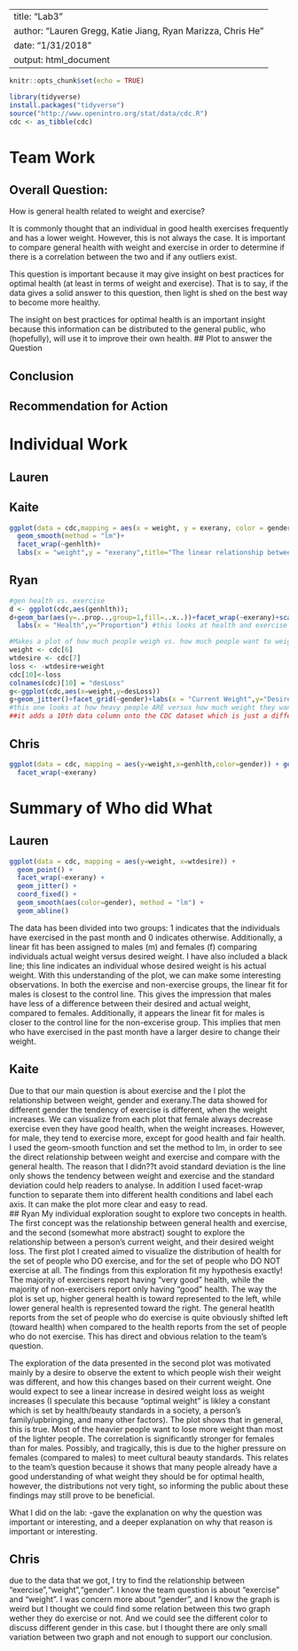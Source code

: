 
---
title: "Lab3"
author: "Lauren Gregg, Katie Jiang, Ryan Marizza, Chris He"
date: "1/31/2018"
output: html_document
---


```r
knitr::opts_chunk$set(echo = TRUE)

library(tidyverse)
install.packages("tidyverse")
source("http://www.openintro.org/stat/data/cdc.R")
cdc <- as_tibble(cdc)
```

# Team Work

## Overall Question:
How is general health related to weight and exercise?

It is commonly thought that an individual in good health exercises frequently and has a lower weight. However, this is not always the case. It is important to compare general health with weight and exercise in order to determine if there is a correlation between the two and if any outliers exist.

This question is important because it may give insight on best practices for optimal health (at least in terms of weight and exercise). That is to say, if the data gives a solid answer to this question, then light is shed on the best way to become more healthy. 

The insight on best practices for optimal health is an important insight because this information can be distributed to the general public, who (hopefully), will use it to improve their own health. 
## Plot to answer the Question

## Conclusion


## Recommendation for Action


# Individual Work

## Lauren

## Kaite
```r

ggplot(data = cdc,mapping = aes(x = weight, y = exerany, color = gender))+
  geom_smooth(method = "lm")+
  facet_wrap(~genhlth)+
  labs(x = "weight",y = "exerany",title="The linear relationship between weight, gender and exerany")

```


## Ryan
```r
#gen health vs. exercise
d <- ggplot(cdc,aes(genhlth));
d+geom_bar(aes(y=..prop..,group=1,fill=..x..))+facet_wrap(~exerany)+scale_fill_gradient(low="green",high="red")+
  labs(x = "Health",y="Proportion") #this looks at health and exercise
```

```r
#Makes a plot of how much people weigh vs. how much people want to weigh
weight <- cdc[6]
wtdesire <- cdc[7]
loss <- -wtdesire+weight
cdc[10]<-loss
colnames(cdc)[10] = "desLoss"
g<-ggplot(cdc,aes(x=weight,y=desLoss))
g+geom_jitter()+facet_grid(~gender)+labs(x = "Current Weight",y="Desired Weight Loss")
#this one looks at how heavy people ARE versus how much weight they want to lose.
##it adds a 10th data column onto the CDC dataset which is just a difference between the 6th and 7th columns (col6-col7)
```


## Chris
```r
ggplot(data = cdc, mapping = aes(y=weight,x=genhlth,color=gender)) + geom_point() +
  facet_wrap(~exerany)
```



# Summary of Who did What

## Lauren

```r
ggplot(data = cdc, mapping = aes(y=weight, x=wtdesire)) +
  geom_point() +
  facet_wrap(~exerany) + 
  geom_jitter() + 
  coord_fixed() +
  geom_smooth(aes(color=gender), method = "lm") +
  geom_abline()
```

The data has been divided into two groups: 1 indicates that the individuals have exercised in the past month and 0 indicates otherwise. Additionally, a linear fit has been assigned to males (m) and females (f) comparing individuals actual weight versus desired weight. I have also included a black line; this line indicates an individual whose desired weight is his actual weight.
With this understanding of the plot, we can make some interesting observations. In both the exercise and non-exercise groups, the linear fit for males is closest to the control line. This gives the impression that males have less of a difference between their desired and actual weight, compared to females. Additionally, it appears the linear fit for males is closer to the control line for the non-excerise group. This implies that men who have exercised in the past month have a larger desire to change their weight.


## Kaite
  Due to that our main question is about exercise and the I plot the relationship between weight, gender and exerany.The data showed for different gender the tendency of exercise is different, when the weight increases. We can visualize from each plot that female always decrease exercise even they have good health, when the weight increases. However, for male, they tend to exercise more, except for good health and fair health. I used the geom-smooth function and set the method to lm, in order to see the direct relationship between weight and exercise and compare with the general health. The reason that I didn??t avoid standard deviation is the line only shows the tendency between weight and exercise and the standard deviation could help readers to analyse. In addition I used facet-wrap function to separate them into different health conditions and label each axis. It can make the plot more clear and easy to read.  
## Ryan
My individual exploration sought to explore two concepts in health. The first concept was the relationship between general health and exercise, and the second (somewhat more abstract) sought to explore the relationship between a person's current weight, and their desired weight loss. The first plot I created aimed to visualize the distribution of health for the set of people who DO exercise, and for the set of people who DO NOT exercise at all. The findings from this exploration fit my hypothesis exactly! The majority of exercisers report having "very good" health, while the majority of non-exercisers report only having "good" health. The way the plot is set up, higher general health is toward represented to the left, while lower general health is represented toward the right. The general heatlth reports from the set of people who do exercise is quite obviously shifted left (toward health) when compared to the health reports from the set of people who do not exercise. This has direct and obvious relation to the team's question.

The exploration of the data presented in the second plot was motivated mainly by a desire to observe the extent to which people wish their weight was different, and how this changes based on their current weight. One would expect to see a linear increase in desired weight loss as weight increases (I speculate this because "optimal weight" is likley a constant which is set by health/beauty standards in a society, a person's family/upbringing, and many other factors). The plot shows that in general, this is true. Most of the heavier people want to lose more weight than most of the lighter people. The correlation is significantly stronger for females than for males. Possibly, and tragically, this is due to the higher pressure on females (compared to males) to meet cultural beauty standards. This relates to the team's question because it shows that many people already have a good understanding of what weight they should be for optimal health, however, the distributions not very tight, so informing the public about these findings may still prove to be beneficial.

What I did on the lab:
-gave the explanation on why the question was important or interesting, and a deeper explanation on why that reason is important or interesting.

## Chris

due to the data that we got, I try to find the relationship between "exercise","weight","gender". I know the team question is about "exercise" and "weight". I was concern more about "gender", and I know the graph is weird but I thought we could find some relation between this two graph wether they do exercise or not. And we could see the different color to discuss different gender in this case. but I thought there are only small variation between two graph and not enough to support our conclusion.  


